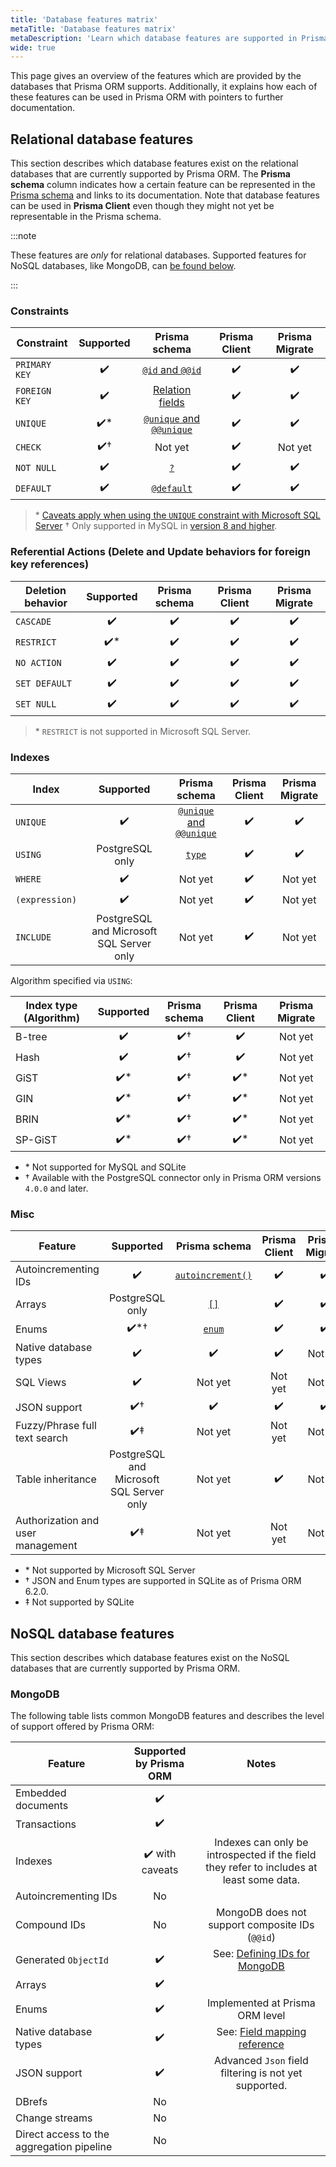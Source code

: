 ```yaml
---
title: 'Database features matrix'
metaTitle: 'Database features matrix'
metaDescription: 'Learn which database features are supported in Prisma ORM and how they map to the different Prisma ORM tools.'
wide: true
---
```


This page gives an overview of the features which are provided by the databases that Prisma ORM supports. Additionally, it explains how each of these features can be used in Prisma ORM with pointers to further documentation.

## Relational database features

This section describes which database features exist on the relational databases that are currently supported by Prisma ORM. The **Prisma schema** column indicates how a certain feature can be represented in the [Prisma schema](/orm/prisma-schema) and links to its documentation. Note that database features can be used in **Prisma Client** even though they might not yet be representable in the Prisma schema.

:::note

These features are _only_ for relational databases. Supported features for NoSQL databases, like MongoDB, can [be found below](#nosql-database-features).

:::

### Constraints

| Constraint    | Supported |                                      Prisma schema                                       | Prisma Client | Prisma Migrate |
| ------------- | :-------: | :--------------------------------------------------------------------------------------: | :-----------: | :------------: |
| `PRIMARY KEY` |     ✔️     |      [`@id` and `@@id`](/orm/prisma-schema/data-model/models#defining-an-id-field)       |      ✔️        |       ✔️        |
| `FOREIGN KEY` |     ✔️     |        [Relation fields](/orm/prisma-schema/data-model/relations#relation-fields)        |      ✔️        |       ✔️        |
| `UNIQUE`      |     ✔️\*   | [`@unique` and `@@unique`](/orm/prisma-schema/data-model/models#defining-a-unique-field) |      ✔️        |       ✔️        |
| `CHECK`       |     ✔️†    |                                         Not yet                                          |      ✔️        |    Not yet     |
| `NOT NULL`    |     ✔️     |                [`?`](/orm/prisma-schema/data-model/models#type-modifiers)                |      ✔️        |       ✔️        |
| `DEFAULT`     |     ✔️     |       [`@default`](/orm/prisma-schema/data-model/models#defining-a-default-value)        |      ✔️        |       ✔️        |

> \* [Caveats apply when using the `UNIQUE` constraint with Microsoft SQL Server](/orm/overview/databases/sql-server#data-model-limitations)
> † Only supported in MySQL in [version 8 and higher](https://dev.mysql.com/doc/refman/8.0/en/create-table-check-constraints.html).

### Referential Actions (Delete and Update behaviors for foreign key references)

| Deletion behavior | Supported | Prisma schema | Prisma Client | Prisma Migrate |
| ----------------- | :-------: | :-----------: | :-----------: | :------------: |
| `CASCADE`         |     ✔️     |       ✔️       |       ✔️       |       ✔️        |
| `RESTRICT`        |     ✔️\*   |       ✔️       |       ✔️       |       ✔️        |
| `NO ACTION`       |     ✔️     |       ✔️       |       ✔️       |       ✔️        |
| `SET DEFAULT`     |     ✔️     |       ✔️       |       ✔️       |       ✔️        |
| `SET NULL`        |     ✔️     |       ✔️       |       ✔️       |       ✔️        |

> \* `RESTRICT` is not supported in Microsoft SQL Server.

### Indexes

| Index          |    Supported    |                                                Prisma schema                                                | Prisma Client | Prisma Migrate |
| -------------- | :-------------: | :---------------------------------------------------------------------------------------------------------: | :-----------: | :------------: |
| `UNIQUE`       |        ✔️        |            [`@unique` and `@@unique`](/orm/prisma-schema/data-model/models#defining-a-unique-field)         |       ✔️       |        ✔️       |
| `USING`        | PostgreSQL only | [`type`](/orm/prisma-schema/data-model/indexes#configuring-the-access-type-of-indexes-with-type-postgresql) |       ✔️       |        ✔️       |
| `WHERE`        |        ✔️        |                                                   Not yet                                                   |       ✔️       |    Not yet     |
| `(expression)` |        ✔️        |                                                   Not yet                                                   |       ✔️       |    Not yet     |
| `INCLUDE`      | PostgreSQL and Microsoft SQL Server only |                    Not yet                                                         |       ✔️       |    Not yet     |

Algorithm specified via `USING`:

| Index type (Algorithm) | Supported | Prisma schema | Prisma Client | Prisma Migrate |
| ---------------------- | :-------: | :-----------: | :-----------: | :------------: |
| B-tree                 |     ✔️     |       ✔️†      |       ✔️       |    Not yet     |
| Hash                   |     ✔️     |       ✔️†      |       ✔️       |    Not yet     |
| GiST                   |    ✔️\*    |       ✔️†      |      ✔️\*      |    Not yet     |
| GIN                    |    ✔️\*    |       ✔️†      |      ✔️\*      |    Not yet     |
| BRIN                   |    ✔️\*    |       ✔️†      |      ✔️\*      |    Not yet     |
| SP-GiST                |    ✔️\*    |       ✔️†      |      ✔️\*      |    Not yet     |

- \* Not supported for MySQL and SQLite
- † Available with the PostgreSQL connector only in Prisma ORM versions `4.0.0` and later.

### Misc

| Feature                           | Supported |                                   Prisma schema                                    | Prisma Client | Prisma Migrate |
| --------------------------------- | :-------: | :--------------------------------------------------------------------------------: | :-----------: | :------------: |
| Autoincrementing IDs              |     ✔️     | [`autoincrement()`](/orm/prisma-schema/data-model/models#defining-a-default-value) |       ✔️       |        ✔️       |
| Arrays                            | PostgreSQL only |      [`[]`](/orm/prisma-schema/data-model/models#type-modifiers)             |       ✔️       |        ✔️       |
| Enums                             |    ✔️\*†   |           [`enum`](/orm/prisma-schema/data-model/models#defining-enums)            |       ✔️       |        ✔️       |
| Native database types             |     ✔️     |                                          ✔️                                         |       ✔️       |     Not yet    |
| SQL Views                         |     ✔️     |                                      Not yet                                       |    Not yet    |     Not yet    |
| JSON support                      |     ✔️†    |                                          ✔️                                         |       ✔️       |        ✔️       |
| Fuzzy/Phrase full text search     |     ✔️‡    |                                      Not yet                                       |    Not yet    |     Not yet    |
| Table inheritance                 | PostgreSQL and Microsoft SQL Server only |       Not yet                                       |       ✔️       |     Not yet    |
| Authorization and user management |     ✔️‡    |                                      Not yet                                       |    Not yet    |     Not yet    |

- \* Not supported by Microsoft SQL Server
- † JSON and Enum types are supported in SQLite as of Prisma ORM 6.2.0.
- ‡ Not supported by SQLite

## NoSQL database features

This section describes which database features exist on the NoSQL databases that are currently supported by Prisma ORM.

### MongoDB

The following table lists common MongoDB features and describes the level of support offered by Prisma ORM:

| Feature                                   | Supported by Prisma ORM |                                              Notes                                              |
| ----------------------------------------- | :---------------------: | :---------------------------------------------------------------------------------------------: |
| Embedded documents                        |           ✔️            |                                                                                                 |
| Transactions                              |           ✔️            |                                                                                                 |
| Indexes                                   |     ✔️ with caveats     |    Indexes can only be introspected if the field they refer to includes at least some data.     |
| Autoincrementing IDs                      |           No            |                                                                                                 |
| Compound IDs                              |           No            |                         MongoDB does not support composite IDs (`@@id`)                         |
| Generated `ObjectId`                      |           ✔️            |  See: [Defining IDs for MongoDB](/orm/prisma-schema/data-model/models#defining-ids-in-mongodb)  |
| Arrays                                    |           ✔️            |                                                                                                 |
| Enums                                     |           ✔️            |                                 Implemented at Prisma ORM level                                 |
| Native database types                     |           ✔️            | See: [Field mapping reference](/orm/reference/prisma-schema-reference#model-field-scalar-types) |
| JSON support                              |           ✔️            |                      Advanced `Json` field filtering is not yet supported.                      |
| DBrefs                                    |           No            |
| Change streams                            |           No            |
| Direct access to the aggregation pipeline |           No            |
